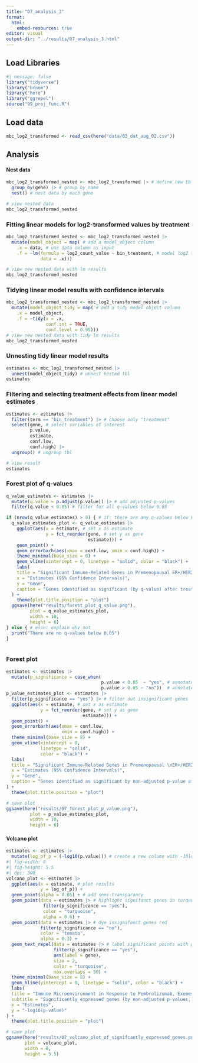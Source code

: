 ```yaml
---
title: "07_analysis_3"
format:
  html:
    embed-resources: true
editor: visual
output-dir: "../results/07_analysis_3.html"
---
```


## Load Libraries

```r
#| message: false
library("tidyverse")
library("broom")
library("here")
library("ggrepel")
source("99_proj_func.R")
```

## Load data

```r
mbc_log2_transformed <- read_csv(here("data/03_dat_aug_02.csv"))
```

## Analysis

#### Nest data

```r
mbc_log2_transformed_nested <- mbc_log2_transformed |> # define new tbl
  group_by(gene) |> # group by name
  nest() # nest data by each gene

# view nested data
mbc_log2_transformed_nested
```

### Fitting linear models for log2-transformed values by treatment

```r
mbc_log2_transformed_nested <- mbc_log2_transformed_nested |> 
  mutate(model_object = map( # add a model_object column
    .x = data, # use data column as input
    .f = ~lm(formula = log2_count_value ~ bin_treatment, # model log2 transformed values based on treatment
             data = .x)))

# view new nested data with lm results
mbc_log2_transformed_nested
```

### Tidying linear model results with confidence intervals

```r
mbc_log2_transformed_nested <- mbc_log2_transformed_nested |> 
  mutate(model_object_tidy = map( # add a tidy model_object column
    .x = model_object,
    .f = ~tidy(x = .x,
               conf.int = TRUE,
               conf.level = 0.95)))
# view new nested data with tidy lm results
mbc_log2_transformed_nested
```

### Unnesting tidy linear model results

```r
estimates <- mbc_log2_transformed_nested |> 
  unnest(model_object_tidy) # unnest nested tbl
estimates
```

### Filtering and selecting treatment effects from linear model estimates

```r
estimates <- estimates |> 
  filter(term == "bin_treatment") |> # choose only "treatment"
  select(gene, # select variables of interest
         p.value, 
         estimate, 
         conf.low, 
         conf.high) |> 
  ungroup() # ungroup tbl

# view result
estimates
```

### Forest plot of q-values

```r
q_value_estimates <- estimates |> 
  mutate(q.value = p.adjust(p.value)) |> # add adjusted p-values
  filter(q.value < 0.05) # filter for all q-values below 0,05

if (nrow(q_value_estimates) > 0) { # if: there are any q-values below below 0,05, make plot
  q_value_estimates_plot <- q_value_estimates |> 
    ggplot(aes(x = estimate, # set x as estimate 
               y = fct_reorder(gene, # set y as gene 
                               estimate))) +
    geom_point() +
    geom_errorbarh(aes(xmax = conf.low, xmin = conf.high)) +
    theme_minimal(base_size = 8) +
    geom_vline(xintercept = 0, linetype = "solid", color = "black") +
    labs(
    title = "Significant Immune-Related Genes in Premenopausal ER+/HER2− \nAdvanced Breast Cancer",
    x = "Estimates (95% Confidence Intervals)",
    y = "Gene",
    caption = "Genes identified as significant (by q-value) after treatment with \npembrolizumab, exemestane, and leuprolide."
  ) +
    theme(plot.title.position = "plot")
  ggsave(here("results/forest_plot_q_value.png"), 
         plot = q_value_estimates_plot, 
         width = 10, 
         height = 6) 
} else { # else: explain why not
  print("There are no q-values below 0.05")
}
  
```

### Forest plot

```r
estimates <- estimates |> 
  mutate(p_significance = case_when(
                                    p.value < 0.05  ~ "yes", # annotate p-value below 0,05 to "yes"
                                    p.value > 0.05 ~ "no"))  # annotate p-value above 0,05 to "no"
p_value_estimates_plot <- estimates |> 
  filter(p_significance == "yes") |> # filter out insignificant genes
  ggplot(aes(x = estimate, # set x as estimate 
             y = fct_reorder(gene, # set y as gene 
                             estimate))) +
  geom_point() +
  geom_errorbarh(aes(xmax = conf.low, 
                     xmin = conf.high)) +
  theme_minimal(base_size = 8) +
  geom_vline(xintercept = 0, 
             linetype = "solid", 
             color = "black") +
  labs(
  title = "Significant Immune-Related Genes in Premenopausal \nER+/HER2− Advanced Breast Cancer",
  x = "Estimates (95% Confidence Intervals)",
  y = "Gene",
  caption = "Genes identified as significant by non-adjusted p-value after treatment with \npembrolizumab, exemestane, and leuprolide."
) +
  theme(plot.title.position = "plot")

# save plot
ggsave(here("results/07_forest_plot_p_value.png"), 
         plot = p_value_estimates_plot, 
         width = 10, 
         height = 6)
```

#### Volcano plot

```r
estimates <- estimates |> 
  mutate(log_of_p = (-log10(p.value))) # create a new column with -10log10(p)
#| fig-width: 8
#| fig-height: 5.5
#| dpi: 300
volcano_plot <- estimates |> 
  ggplot(aes(x = estimate, # plot results
             y = log_of_p)) + 
  geom_point(alpha = 0.05) + # add semi-transparancy 
  geom_point(data = estimates |> # highlight signifanct genes in turquoise 
              filter(p_significance == "yes"), 
              color = "turquoise", 
              alpha = 0.6) +
  geom_point(data = estimates |> # dye insignifanct genes red 
             filter(p_significance == "no"), 
             color = "tomato", 
             alpha = 0.3) +
  geom_text_repel(data = estimates |> # label significant points with gene name
                  filter(p_significance == "yes"), 
                  aes(label = gene), 
                  size = 2, 
                  color = "turquoise", 
                  max.overlaps = 50) +
  theme_minimal(base_size = 8) +
  geom_hline(yintercept = 0, linetype = "solid", color = "black") +
  labs(
  title = "Immune Microenvironment in Response to Pembrolizumab, Exemestane, and Leuprolide \nin Premenopausal ER+/HER2− Advanced Breast Cancer",
  subtitle = "Significantly expressed genes (by non-adjusted p-values, highlighted in turquoise) \nafter treatment with pembrolizumab, exemestane, and leuprolide \nin pre- and post-treatment samples",
  x = "Estimates",
  y = "-log10(p-value)"
) +
  theme(plot.title.position = "plot")

# save plot
ggsave(here("results/07_volcano_plot_of_signifcantly_expressed_genes.png"),
       plot = volcano_plot,
       width = 8, 
       height = 5.5)
```
